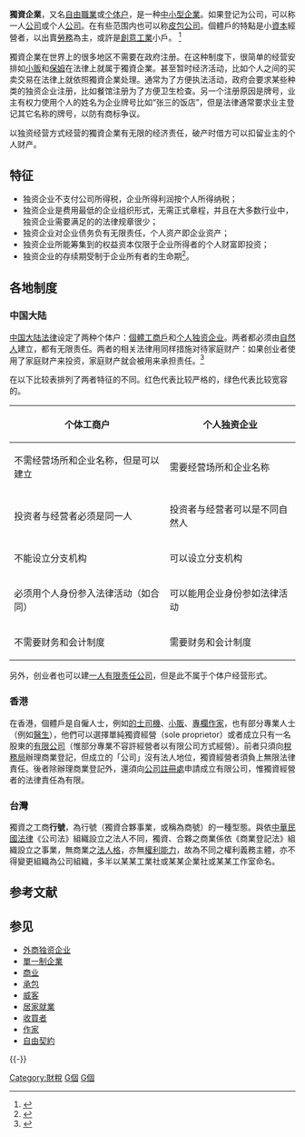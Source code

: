 {{商法}}

'''獨資企業'''，又名[[自由職業|自由職業]]或[[个体户|个体户]]，是一种[[中小型企業|中小型企業]]。如果登记为公司，可以称一人[[公司|公司]]或个人[[公司|公司]]。在有些范围内也可以称[[皮包公司|皮包公司]]。個體戶的特點是小[[資本|資本]]經營者，以出賣[[勞務|勞務]]為主，或許是[[創意|創意]][[工業|工業]]小戶。 <ref>{{Cite web |url=http://info.china.alibaba.com/news/detail/v5000060-d5761577.html |title=個體戶的存活比率 |access-date=2007-10-17 |archive-date=2007-01-22 |archive-url=https://web.archive.org/web/20070122202311/http://info.china.alibaba.com/news/detail/v5000060-d5761577.html |dead-url=no }}</ref>

獨資企業在世界上的很多地区不需要在政府注册。在这种制度下，很简单的经营安排如[[小贩|小贩]]和[[保姆|保姆]]在法律上就属于獨資企業。甚至暂时经济活动，比如个人之间的买卖交易在法律上就依照獨資企業处理。通常为了方便执法活动，政府会要求某些种类的独资企业注册，比如餐馆注册为了方便卫生检查。另一个注册原因是牌号，业主有权力使用个人的姓名为企业牌号比如“张三的饭店”，但是法律通常要求业主登记其它名称的牌号，以防有商标争议。

以独资经营方式经营的獨資企業有无限的经济责任，破产时借方可以扣留业主的个人财产。
== 特征 ==
* 独资企业不支付公司所得税，企业所得利润按个人所得纳税；
* 独资企业是费用最低的企业组织形式，无需正式章程，并且在大多数行业中，独资企业需要满足的的法律规章很少；
* 独资企业对企业债务负有无限责任，个人资产即企业资产；
* 独资企业所能筹集到的权益资本仅限于企业所得者的个人财富即投资；
* 独资企业的存续期受制于企业所有者的生命期<ref>{{Cite book|title=公司理财 Corporate Finance 9th edition|publisher=机械工业出版社|year=2012年1月|isbn=978-7-111-36751-2|location=北京|pages=5}}</ref>。
==各地制度==
===中国大陆===
[[中国大陆法律|中国大陆法律]]设定了两种个体户：[[個體工商戶|個體工商戶]]和[[个人独资企业|个人独资企业]]。两者都必须由[[自然人|自然人]]建立，都有无限责任。两者的相关法律用同样措施对待家庭财产：如果创业者使用了家庭财产来投资，家庭财产就会被用来承担责任。<ref>{{cite web|url=http://minfa.lawtime.cn/gmgtgsh/2006111443450.html|title=谈个体工商户和个人独资企业的异同|publisher=法律快车|accessdate=2007-11-10|archiveurl=https://web.archive.org/web/20071026123458/http://minfa.lawtime.cn/gmgtgsh/2006111443450.html|archivedate=2007-10-26|deadurl=yes}}</ref>

在以下比较表排列了两者特征的不同。红色代表比较严格的，绿色代表比较宽容的。
{| class="wikitable"
|- 
! 个体工商户 !! 个人独资企业
|- 
| {{Yes2}} 不需经营场所和企业名称，但是可以建立 || {{No2}} 需要经营场所和企业名称
|-
| {{No2}} 投资者与经营者必须是同一人 || {{Yes2}} 投资者与经营者可以是不同自然人
|- 
| {{No2}} 不能设立分支机构 || {{Yes2}} 可以设立分支机构
|- 
| {{No2}} 必须用个人身份参入法律活动（如合同） || {{Yes2}} 可以能用企业身份参如法律活动
|-
| {{Yes2}} 不需要财务和会计制度 || {{No2}} 需要财务和会计制度
|}

另外，创业者也可以建[[一人有限责任公司|一人有限责任公司]]，但是此不属于个体户经营形式。

===香港===
在香港，個體戶是自僱人士，例如[[的士|的士]][[司機|司機]]、[[小販|小販]]、[[專欄|專欄]][[作家|作家]]，也有部分專業人士（例如[[醫生|醫生]]），他們可以選擇單純獨資經營（sole proprietor）或者成立只有一名股東的[[有限公司|有限公司]]（惟部分專業不容許經營者以有限公司方式經營）。前者只須向[[稅務局|稅務局]]辦理商業登記，但成立的「公司」沒有法人地位，獨資經營者須負上無限法律責任。後者除辦理商業登記外，還須向[[公司註冊處|公司註冊處]]申請成立有限公司，惟獨資經營者的法律責任為有限。

===台灣===
獨資之工商'''行號'''，為行號（獨資合夥事業，或稱為商號）的一種型態。與依[[中華民國法律|中華民國法律]]《公司法》組織設立之法人不同，獨資、合夥之商業係依《商業登記法》組織設立之事業，無商業之[[法人格|法人格]]，亦無[[權利能力|權利能力]]，故為不同之權利義務主體，亦不得變更組織為公司組織，多半以某某工業社或某某企業社或某某工作室命名。

==参考文献==
{{Reflist}}

==参见==
*[[外商独资企业|外商独资企业]]
*[[單一制企業|單一制企業]]
*[[商业|商业]]  
*[[外判|承包]]
*[[威客|威客]]
*[[居家就業|居家就業]]
*[[收買者|收買者]]
*[[作家|作家]]
*[[自由契約|自由契約]]
{{-}}
{{中华人民共和国经济组织类型}}
[[Category:財稅|Category:財稅]]
[[Category:法人|G個]]
[[Category:企业类型|G個]]